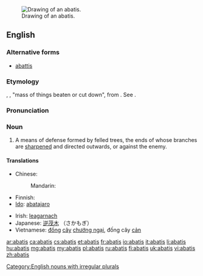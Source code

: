{{wikisource1911Enc|Abatis}}{{wikipedia}}
[[Image:Abatis (PSF).png|thumb|right|Drawing of an abatis.]]
==English==

===Alternative forms===
* [[abattis]]

===Etymology===
{{etyl|fr}} {{term|lang=fr|abatis}}, {{term|lang=fr|abattis}}, <span class='mention-gloss-double-quote'>"</span>mass of things beaten or cut down<span class='mention-gloss-double-quote'>"</span>, from {{term|abattre}}. See {{term|abate}}.

===Pronunciation===
{{rfp|lang=en}}<!--note: French spelling so doesn't sound quite like English speakers would expect-->

===Noun===
{{en-noun|pl=abatis|pl2=abatises}}

# A means of defense formed by felled trees, the ends of whose branches are [[sharpened]] and directed outwards, or against the enemy.

====Translations====
{{trans-top|means of defense}}
* Chinese:
*: Mandarin: {{t|zh|鹿砦|tr=lùzhài|sc=Hani}}
* Finnish: {{t|fi|rytövarustus}}
* [[Ido]]: [[abatajaro]]
{{trans-mid}}
* Irish: [[leagarnach]]
* Japanese: [[逆茂木]] （さかもぎ）
* Vietnamese: [[đống]] [[cây]] [[chướng ngại]], đống cây [[cản]]
{{trans-bottom}}

[[Category:English nouns with irregular plurals]]

[[ar:abatis]]
[[ca:abatis]]
[[cs:abatis]]
[[et:abatis]]
[[fr:abatis]]
[[io:abatis]]
[[it:abatis]]
[[li:abatis]]
[[hu:abatis]]
[[mg:abatis]]
[[my:abatis]]
[[pl:abatis]]
[[ru:abatis]]
[[fi:abatis]]
[[uk:abatis]]
[[vi:abatis]]
[[zh:abatis]]